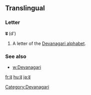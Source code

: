 {{also|ढ़|द|ट}}
==Translingual==

===Letter===
'''ढ''' (d')

# A letter of the [[Devanagari alphabet]].

===See also===
* [[w:Devanagari]]

[[Category:Devanagari]]

[[fr:ढ]]
[[hu:ढ]]
[[ja:ढ]]